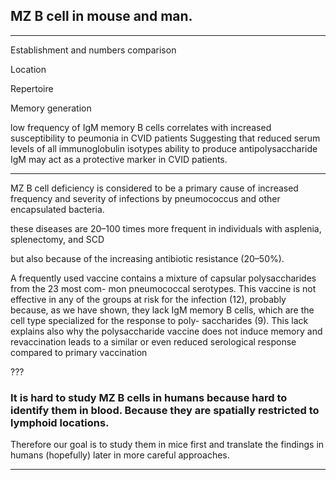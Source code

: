 
## MZ B cell in mouse and man.
<hr>

Establishment and numbers comparison

Location

Repertoire

Memory generation

low frequency of IgM memory B cells correlates with increased susceptibility to peumonia in CVID patients
Suggesting that reduced serum levels of all immunoglobulin isotypes ability to produce antipolysaccharide IgM may act as a protective marker in CVID patients.

---

MZ B cell deficiency is considered to be a primary cause of increased frequency and severity of infections by pneumococcus and other encapsulated bacteria.

these diseases are 20–100 times more frequent in individuals with asplenia, splenectomy, and SCD

but also because of the increasing antibiotic resistance (20–50%).


A frequently used vaccine contains a mixture of capsular polysaccharides from the 23 most com- mon pneumococcal serotypes. This vaccine is not effective in any of the groups at risk for the infection (12), probably because, as we have shown, they lack IgM memory B cells, which are the cell type specialized for the response to poly- saccharides (9). This lack explains also why the polysaccharide vaccine does not induce memory and revaccination leads to a similar or even reduced serological response compared to primary vaccination

???

### It is hard to study MZ B cells in humans because hard to identify them in blood. Because they are spatially restricted to lymphoid locations.

Therefore our goal is to study them in mice first and translate the findings in humans (hopefully) later in more careful approaches.

---






